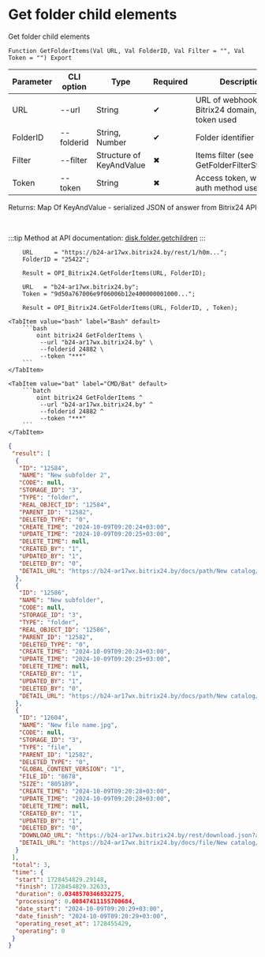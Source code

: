 ﻿---
sidebar_position: 7
---


# Get folder child elements
 Get folder child elements



`Function GetFolderItems(Val URL, Val FolderID, Val Filter = "", Val Token = "") Export`

  | Parameter | CLI option | Type | Required | Description |
  |-|-|-|-|-|
  | URL | --url | String | &#x2714; | URL of webhook or a Bitrix24 domain, when token used |
  | FolderID | --folderid | String, Number | &#x2714; | Folder identifier |
  | Filter | --filter | Structure of KeyAndValue | &#x2716; | Items filter (see GetFolderFilterStructure) |
  | Token | --token | String | &#x2716; | Access token, when app auth method used |

  
  Returns:  Map Of KeyAndValue - serialized JSON of answer from Bitrix24 API

<br/>

:::tip
Method at API documentation: [disk.folder.getchildren](https://dev.1c-bitrix.ru/rest_help/disk/folder/disk_folder_getchildren.php)
:::
<br/>



```bsl title="1C:Enterprise/OneScript code example"
    URL      = "https://b24-ar17wx.bitrix24.by/rest/1/h0m...";
    FolderID = "25422";

    Result = OPI_Bitrix24.GetFolderItems(URL, FolderID);

    URL   = "b24-ar17wx.bitrix24.by";
    Token = "9d50a767006e9f06006b12e400000001000...";

    Result = OPI_Bitrix24.GetFolderItems(URL, FolderID, , Token);
```
 

 <Tabs>
  
    <TabItem value="bash" label="Bash" default>
        ```bash
            oint bitrix24 GetFolderItems \
             --url "b24-ar17wx.bitrix24.by" \
             --folderid 24882 \
             --token "***"
        ```
    </TabItem>
  
    <TabItem value="bat" label="CMD/Bat" default>
        ```batch
            oint bitrix24 GetFolderItems ^
             --url "b24-ar17wx.bitrix24.by" ^
             --folderid 24882 ^
             --token "***"
        ```
    </TabItem>
</Tabs>


```json title="Result"
{
 "result": [
  {
   "ID": "12584",
   "NAME": "New subfolder 2",
   "CODE": null,
   "STORAGE_ID": "3",
   "TYPE": "folder",
   "REAL_OBJECT_ID": "12584",
   "PARENT_ID": "12582",
   "DELETED_TYPE": "0",
   "CREATE_TIME": "2024-10-09T09:20:24+03:00",
   "UPDATE_TIME": "2024-10-09T09:20:25+03:00",
   "DELETE_TIME": null,
   "CREATED_BY": "1",
   "UPDATED_BY": "1",
   "DELETED_BY": "0",
   "DETAIL_URL": "https://b24-ar17wx.bitrix24.by/docs/path/New catalog/New subfolder 2"
  },
  {
   "ID": "12586",
   "NAME": "New subfolder",
   "CODE": null,
   "STORAGE_ID": "3",
   "TYPE": "folder",
   "REAL_OBJECT_ID": "12586",
   "PARENT_ID": "12582",
   "DELETED_TYPE": "0",
   "CREATE_TIME": "2024-10-09T09:20:24+03:00",
   "UPDATE_TIME": "2024-10-09T09:20:25+03:00",
   "DELETE_TIME": null,
   "CREATED_BY": "1",
   "UPDATED_BY": "1",
   "DELETED_BY": "0",
   "DETAIL_URL": "https://b24-ar17wx.bitrix24.by/docs/path/New catalog/New subfolder"
  },
  {
   "ID": "12604",
   "NAME": "New file name.jpg",
   "CODE": null,
   "STORAGE_ID": "3",
   "TYPE": "file",
   "PARENT_ID": "12582",
   "DELETED_TYPE": "0",
   "GLOBAL_CONTENT_VERSION": "1",
   "FILE_ID": "8678",
   "SIZE": "805189",
   "CREATE_TIME": "2024-10-09T09:20:28+03:00",
   "UPDATE_TIME": "2024-10-09T09:20:28+03:00",
   "DELETE_TIME": null,
   "CREATED_BY": "1",
   "UPDATED_BY": "1",
   "DELETED_BY": "0",
   "DOWNLOAD_URL": "https://b24-ar17wx.bitrix24.by/rest/download.json?auth=6b2e0667006e9f06006b12e4000000010000072c4914d2a629a27f8e468fd6a8ba64ff&token=disk%7CaWQ9MTI2MDQmXz03bHFpaTl0bjV6aFk1SnFVY0szYU5RMVNSRHlWb2ZwcA%3D%3D%7CImRvd25sb2FkfGRpc2t8YVdROU1USTJNRFFtWHowM2JIRnBhVGwwYmpWNmFGazFTbkZWWTBzellVNVJNVk5TUkhsV2IyWndjQT09fDZiMmUwNjY3MDA2ZTlmMDYwMDZiMTJlNDAwMDAwMDAxMDAwMDA3MmM0OTE0ZDJhNjI5YTI3ZjhlNDY4ZmQ2YThiYTY0ZmYi.SL6HjOaIdsjTX1Tik1rou9x26mZ6E8LBmyKI4jcVsps%3D",
   "DETAIL_URL": "https://b24-ar17wx.bitrix24.by/docs/file/New catalog/New file name.jpg"
  }
 ],
 "total": 3,
 "time": {
  "start": 1728454829.29148,
  "finish": 1728454829.32633,
  "duration": 0.0348570346832275,
  "processing": 0.00847411155700684,
  "date_start": "2024-10-09T09:20:29+03:00",
  "date_finish": "2024-10-09T09:20:29+03:00",
  "operating_reset_at": 1728455429,
  "operating": 0
 }
}
```

